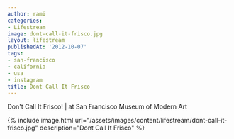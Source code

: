 ```yaml
---
author: rami
categories:
- Lifestream
image: dont-call-it-frisco.jpg
layout: lifestream
publishedAt: '2012-10-07'
tags:
- san-francisco
- california
- usa
- instagram
title: Dont Call It Frisco
---
```


Don't Call It Frisco! | at San Francisco Museum of Modern Art

{% include image.html url="/assets/images/content/lifestream/dont-call-it-frisco.jpg" description="Dont Call It Frisco" %}